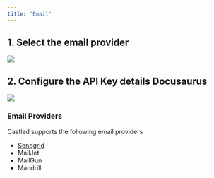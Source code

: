 ```yaml
---
title: "Email"
---
```


## 1. Select the email provider

![](/images/email-1.png)

## 2. Configure the API Key details Docusaurus

![](/images/email-2.png)

### Email Providers

Castled supports the following email providers

- [Sendgrid](/settings/channel-configs/email-provider/sendgrid)
- MailJet
- MailGun
- Mandrill
